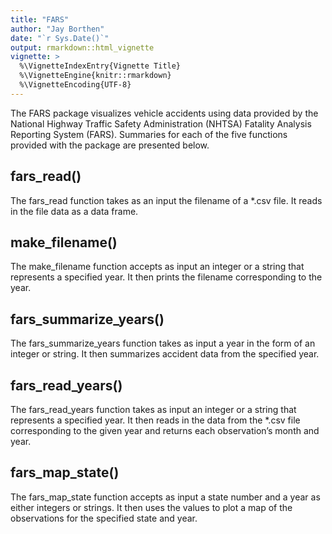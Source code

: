 ```yaml
---
title: "FARS"
author: "Jay Borthen"
date: "`r Sys.Date()`"
output: rmarkdown::html_vignette
vignette: >
  %\VignetteIndexEntry{Vignette Title}
  %\VignetteEngine{knitr::rmarkdown}
  %\VignetteEncoding{UTF-8}
---
```


The FARS package visualizes vehicle accidents using data provided by the National Highway Traffic Safety Administration (NHTSA) Fatality Analysis Reporting System (FARS). Summaries for each of the five functions provided with the package are presented below.


## fars_read()
The fars_read function takes as an input the filename of a *.csv file.  It reads in the file data as a data frame.


## make_filename()
The make_filename function accepts as input an integer or a string that represents a specified year.  It then prints the filename corresponding to the year.


## fars_summarize_years()
The fars_summarize_years function takes as input a year in the form of an integer or string. It then summarizes accident data from the specified year.


## fars_read_years()
The fars_read_years function takes as input an integer or a string that represents a specified year.  It then reads in the data from the *.csv file corresponding to the given year and returns each observation's month and year.


## fars_map_state()
The fars_map_state function accepts as input a state number and a year as either integers or strings.  It then uses the values to plot a map of the observations for the specified state and year.

